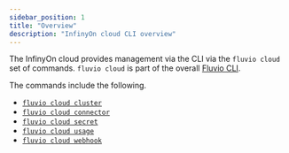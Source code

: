 ```yaml
---
sidebar_position: 1
title: "Overview"
description: "InfinyOn cloud CLI overview"
---
```


The InfinyOn cloud provides management via the CLI via the `fluvio cloud` set of commands.
`fluvio cloud` is part of the overall [Fluvio CLI].

The commands include the following.

- [`fluvio cloud cluster`]
- [`fluvio cloud connector`]
- [`fluvio cloud secret`]
- [`fluvio cloud usage`]
- [`fluvio cloud webhook`]

[Fluvio CLI]: fluvio/cli/overview.mdx
[`fluvio cloud cluster`]: cluster.mdx
[`fluvio cloud connector`]: connector.mdx
[`fluvio cloud secret`]: secret.mdx
[`fluvio cloud usage`]: usage.mdx
[`fluvio cloud webhook`]: webhook.mdx
